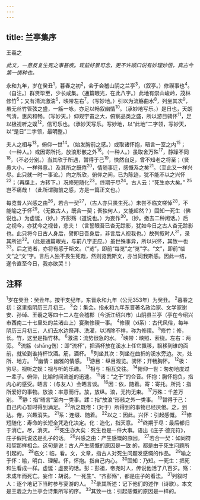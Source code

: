```yaml
---
---
---
```

title: 兰亭集序
---



王羲之

*此文，一意反复生死之事甚疾。现前好景可念，更不许顺口说有妙理妙悟，真古今第一情种也。*

永和九年，岁在癸丑<sup>1</sup>，暮春之初<sup>2</sup>，会于会稽山阴之兰亭<sup>3</sup>，（叙亭。）修禊事也<sup>4</sup>。（自注。）群贤毕至，少长咸集。（通篇眼光，在此八字。）此地有崇山峻岭，茂林修竹<sup>5</sup>；又有清流激湍<sup>6</sup>，映带左右<sup>7</sup>。（写妙地。）引以为流觞曲水<sup>8</sup>，列坐其次<sup>9</sup>，虽无丝竹管弦之盛，一觞一咏，亦足以畅叙幽情<sup>10</sup>。（承妙地写乐。）是日也，天朗气清，惠风和畅。（写妙天。）仰观宇宙之大，俯察品类之盛，所以游目骋怀<sup>11</sup>，足以极视听之娱<sup>12</sup>，信可乐也。（承妙天写乐。写妙地，以“此地”二字领，写妙天，以“是日”二字领，最明整。）

夫人之相与<sup>13</sup>，俯仰一世<sup>14</sup>。（始发胸前之感。）或取诸怀抱，晤言一室之内<sup>15</sup>；（一种人。）或因寄所托，放浪形骸之外<sup>16</sup>。（一种人。）虽取舍万殊<sup>17</sup>，静躁不同<sup>18</sup>，（不必分别。）当其欣于所遇，暂得于己<sup>19</sup>，快然自足，曾不知老之将至；（贤愚大小，一样得意。）及其所之既倦<sup>20</sup>，情随事迁，感慨系之矣<sup>21</sup>。（至此又一样兴尽。此只就一时一事论。）向之所欣，俯仰之间，已为陈迹，犹不能不以之兴怀<sup>22</sup>；（再牒上，方转下。）况修短随化<sup>23</sup>，终期于尽<sup>24</sup>。古人云：“死生亦大矣。”
<sup>25</sup>岂不痛哉！（此所谓胸前之感，方是一篇正文也。）

每览昔人兴感之由<sup>26</sup>，若合一契<sup>27</sup>，（古人亦只畏生死。）未尝不临文嗟悼<sup>28</sup>，不能喻之于怀<sup>29</sup>。（无数古人，既合一契；吾独何人，又能超然？）固知一死生（佛说也。）为虚诞，（妙。）齐彭殇（道说也。）为妄作<sup>30</sup>。（妙。撤去二种闲话。）后之视今，亦犹今之视昔，悲夫！（言誓眼吾已杳无踪影，犹如今日之古人杳无踪影也。此只将今日古人身后，譬即日吾身后，非言后人视我也。）故列叙时人<sup>31</sup>，录其所述<sup>32</sup>。（此是通篇眼光，与前八字正应。）虽世殊事异，所以兴怀，其致一也<sup>33</sup>。后之览者，亦将有感于斯文。（“览”，即前“每览”之“览”字。“文”，即前“临文”之“文”字。言后人独不畏生死哉，然则览我斯文，亦当同我斯感。因此一结，遂令直至今日，我亦欲哭！）

## 注释

<sup>1</sup>岁在癸丑：癸丑年。按干支纪年，东晋永和九年（公元353年）为癸丑。
<sup>2</sup>暮春之初：这里指阴历三月初三。
<sup>3</sup>会：集会。指永和九年东晋著名政治家、文学家谢安、孙绰、王羲之等四十二人在会稽郡（今浙江绍兴市）山阴县兰亭（亭在今绍兴市西南二十七里处的兰渚山上）宴聚修禊一事。
<sup>4</sup>修禊（xì系）：古代风俗，每年阴历三月初三，人们去水边祭拜、洗濯，以消除不祥，称为修禊。
<sup>5</sup>修竹：修，长。竹，这里是指竹林。
<sup>6</sup>激湍：流势很急的水。
<sup>7</sup>映带：映照、萦绕。左右：两旁。
<sup>8</sup>流觞（shāng伤）：即“流杯”，把酒杯放在溪水上任它飘移，飘移到谁的面前，就轮到谁持杯饮酒。筋，酒杯。
<sup>9</sup>列坐其次：列坐在曲折的溪水旁边。次，处所、地方。
<sup>10</sup>幽情：幽雅的情感。
<sup>11</sup>游目：纵目观览。骋怀；开畅胸怀。
<sup>12</sup>极：穷尽。视听之娱：视与听的乐趣。
<sup>13</sup>相与：相互交往。
<sup>14</sup>俯仰一世：匆匆地度过一辈子。俯仰，比喻时间流逝的迅速。
<sup>15</sup>诸：“之于”的合音。怀抱：胸怀抱负，指内心的感受。晤言：（与友人）会晤言谈。
<sup>16</sup>因：依，随着。寄：寄托。所托：指所爱好的事物。放浪：率意而行。放，放纵。浪，无拘无束。
<sup>17</sup>万殊：千差万别。
<sup>18</sup>静：指“晤言”室内一类事。蹂：指“放浪”形骸之外一类事。
<sup>19</sup>暂得于己：自己内心暂时得到满足。
<sup>20</sup>所之既倦：（对于）所得到的事物已经厌倦。之，到达。倦，兴趣消失。
<sup>21</sup>系：连缀、随着。
<sup>22</sup>以之：因此。兴怀：引起感慨。
<sup>23</sup>修短随化：寿命的长短全凭造化决定。化：造化，指天意。
<sup>24</sup>终期于尽：最后都归于消亡。尽，消灭。
<sup>25</sup>死生亦大矣：死生也是一件大事。语出《庄子·德充符》，庄子假托说这是孔子的话。
<sup>26</sup>兴感之由：产生感慨的原因。
<sup>27</sup>若合一契：如同符和契那样相合。这句是说：古人产生感慨的原因是一致
的，都是由于死生问题所引起的。
<sup>28</sup>临文：临，看。文，文章，指古人对死生问题发感慨的作品。
<sup>29</sup>喻之于怀：喻，明白、理解。怀，怀抱。指自己内心。
<sup>30</sup>固知：乃知。一死生：把死和生看成一样。虚诞：虚妄的话。彭：彭祖，帝尧时人，传说他活了八百岁。殇：未成年而死亡。妄作：胡说。“一死生”、“齐彭殇”，都是庄子的看法。
<sup>31</sup>列叙时人：逐个地记下当时参与宴游的人。
<sup>32</sup>录其所述：记下他们的述作（诗歌）。本文是王羲之为兰亭会诗集所写的序。
<sup>33</sup>其致一也：引起感慨的原因是一样的。